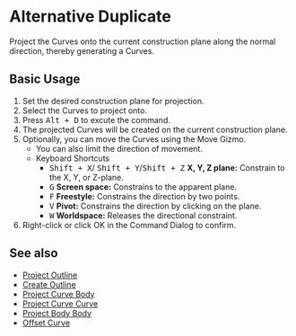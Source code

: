 
# Alternative Duplicate

<Reference shortcut="Alt + D" command="Alternative Duplicate" button="Left of Command Bar"   buttonIcon='button-duplicate'/>

Project the Curves onto the current construction plane along the normal direction, thereby generating a Curves.

## Basic Usage

1. Set the desired construction plane for projection.
2. Select the Curves to project onto.
3. Press <kbd>Alt + D</kbd> to excute the command.
4. The projected Curves will be created on the current construction plane.
5. Optionally, you can move the Curves using the Move Gizmo.
    - You can also limit the direction of movement.
    - <Kst>Keyboard Shortcuts</Kst>
        - <kbd>Shift + X</kbd>/ <kbd>Shift + Y</kbd>/<kbd>Shift + Z</kbd> **X, Y, Z plane:** Constrain to the X, Y, or Z-plane.
        - <kbd>G</kbd> **Screen space:** Constrains to the apparent plane.
        - <kbd>F</kbd> **Freestyle:** Constrains the direction by two points.
        - <kbd>V</kbd> **Pivot:** Constrains the direction by clicking on the plane.
        - <kbd>W</kbd> **Worldspace:** Releases the directional constraint.
6. Right-click or click OK in the Command Dialog to confirm.

## See also
- [Project Outline](project-outline)
- [Create Outline](create-outline)
- [Project Curve Body](project-curve-body)
- [Project Curve Curve](project-curve-curve)
- [Project Body Body](project-body-body)
- [Offset Curve](offset-curve)